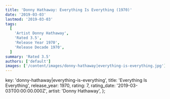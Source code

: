 ```yaml
---
title: 'Donny Hathaway: Everything Is Everything (1970)'
date: '2019-03-03'
lastmod: '2019-03-03'
tags:
  [
    'Artist Donny Hathaway',
    'Rated 3.5',
    'Release Year 1970',
    'Release Decade 1970',
  ]
summary: 'Rated 3.5'
authors: ['default']
images: ['/content/images/donny-hathaway|everything-is-everything.jpg']
---
```


  key: 'donny-hathaway|everything-is-everything',
  title: 'Everything Is Everything',
  release_year: 1970,
  rating: 7,
  rating_date: '2019-03-03T00:00:00.000Z',
  artist: 'Donny Hathaway',
};

<MusicRating data={data} />
